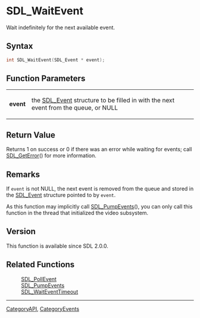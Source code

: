 = SDL_WaitEvent =

Wait indefinitely for the next available event.

== Syntax ==

<syntaxhighlight lang='c'>
int SDL_WaitEvent(SDL_Event * event);
</syntaxhighlight>

== Function Parameters ==

{|
|'''event'''
|the [[SDL_Event]] structure to be filled in with the next event from the queue, or NULL
|}

== Return Value ==

Returns 1 on success or 0 if there was an error while waiting for events;
call [[SDL_GetError]]() for more information.

== Remarks ==

If <code>event</code> is not NULL, the next event is removed from the queue
and stored in the [[SDL_Event]] structure pointed to by <code>event</code>.

As this function may implicitly call [[SDL_PumpEvents]](), you can only
call this function in the thread that initialized the video subsystem.

== Version ==

This function is available since SDL 2.0.0.

== Related Functions ==

:[[SDL_PollEvent]]
:[[SDL_PumpEvents]]
:[[SDL_WaitEventTimeout]]

----
[[CategoryAPI]], [[CategoryEvents]]


